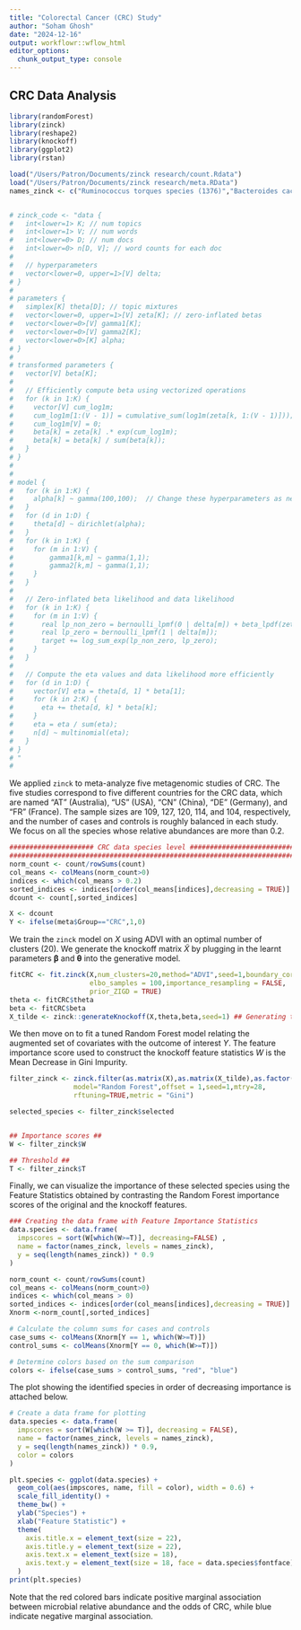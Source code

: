 ```yaml
---
title: "Colorectal Cancer (CRC) Study"
author: "Soham Ghosh"
date: "2024-12-16"
output: workflowr::wflow_html
editor_options:
  chunk_output_type: console
---
```


## CRC Data Analysis 

```r
library(randomForest)
library(zinck)
library(reshape2)
library(knockoff)
library(ggplot2)
library(rstan)

load("/Users/Patron/Documents/zinck research/count.Rdata")
load("/Users/Patron/Documents/zinck research/meta.RData")
names_zinck <- c("Ruminococcus torques species (1376)","Bacteroides caccae species (1382)","Clostridium symbiosum species (1475)","Hungatella hathewayi species (0882)","Unknown Ruminococcus species (6664)","Unknown Clostridiales species (6105)",  "Parvimonas micra species (1145)","Unknown Clostridium species (5413)","Gemella morbillorum species (4513)","Unknown Clostridiales species (6009)","Clostridium clostridioforme species (0979)", "Peptostreptococcus stomatis species (4614)","Solobacterium moorei species (0531)","Fusobacterium nucleatum species (0776)")


# zinck_code <- "data {
#   int<lower=1> K; // num topics
#   int<lower=1> V; // num words
#   int<lower=0> D; // num docs
#   int<lower=0> n[D, V]; // word counts for each doc
# 
#   // hyperparameters
#   vector<lower=0, upper=1>[V] delta;
# }
# 
# parameters {
#   simplex[K] theta[D]; // topic mixtures
#   vector<lower=0, upper=1>[V] zeta[K]; // zero-inflated betas
#   vector<lower=0>[V] gamma1[K];
#   vector<lower=0>[V] gamma2[K];
#   vector<lower=0>[K] alpha;
# }
# 
# transformed parameters {
#   vector[V] beta[K];
# 
#   // Efficiently compute beta using vectorized operations
#   for (k in 1:K) {
#     vector[V] cum_log1m;
#     cum_log1m[1:(V - 1)] = cumulative_sum(log1m(zeta[k, 1:(V - 1)]));
#     cum_log1m[V] = 0;
#     beta[k] = zeta[k] .* exp(cum_log1m);
#     beta[k] = beta[k] / sum(beta[k]);
#   }
# }
# 
# 
# model {
#   for (k in 1:K) {
#     alpha[k] ~ gamma(100,100);  // Change these hyperparameters as needed
#   }
#   for (d in 1:D) {
#     theta[d] ~ dirichlet(alpha);
#   }
#   for (k in 1:K) {
#     for (m in 1:V) {
#         gamma1[k,m] ~ gamma(1,1);
#         gamma2[k,m] ~ gamma(1,1);
#     }
#   }
# 
#   // Zero-inflated beta likelihood and data likelihood
#   for (k in 1:K) {
#     for (m in 1:V) {
#       real lp_non_zero = bernoulli_lpmf(0 | delta[m]) + beta_lpdf(zeta[k, m] | gamma1[k, m], gamma2[k, m]);
#       real lp_zero = bernoulli_lpmf(1 | delta[m]);
#       target += log_sum_exp(lp_non_zero, lp_zero);
#     }
#   }
# 
#   // Compute the eta values and data likelihood more efficiently
#   for (d in 1:D) {
#     vector[V] eta = theta[d, 1] * beta[1];
#     for (k in 2:K) {
#       eta += theta[d, k] * beta[k];
#     }
#     eta = eta / sum(eta);
#     n[d] ~ multinomial(eta);
#   }
# }
# "
# 

```

We applied ``zinck`` to meta-analyze five metagenomic studies of CRC. The five studies correspond to five different countries for the CRC data, which are named "AT" (Australia), "US" (USA), "CN" (China), "DE" (Germany), and "FR" (France).  The sample sizes are $109$, $127$, $120$, $114$, and $104$, respectively, and the number of cases and controls is roughly balanced in each study. We focus on all the species whose relative abundances are more than $0.2$.

```r
##################### CRC data species level ##########################
#######################################################################
norm_count <- count/rowSums(count)
col_means <- colMeans(norm_count>0)
indices <- which(col_means > 0.2)
sorted_indices <- indices[order(col_means[indices],decreasing = TRUE)]
dcount <- count[,sorted_indices]

X <- dcount
Y <- ifelse(meta$Group=="CRC",1,0)
```

We train the ``zinck`` model on $X$ using ADVI with an optimal number of clusters (20). We generate the knockoff matrix $\tilde{X}$ by plugging in the learnt  parameters $\boldsymbol{\beta}$ and $\boldsymbol{\theta}$ into the generative model.

```r

fitCRC <- fit.zinck(X,num_clusters=20,method="ADVI",seed=1,boundary_correction = TRUE,
                    elbo_samples = 100,importance_resampling = FALSE,
                    prior_ZIGD = TRUE)
theta <- fitCRC$theta
beta <- fitCRC$beta
X_tilde <- zinck::generateKnockoff(X,theta,beta,seed=1) ## Generating the knockoff copy

```

We then move on to fit a tuned Random Forest model relating the augmented set of covariates with the outcome of interest $Y$. The feature importance score used to construct the knockoff feature statistics $W$ is the Mean Decrease in Gini Impurity.

```r
filter_zinck <- zinck.filter(as.matrix(X),as.matrix(X_tilde),as.factor(Y),
                model="Random Forest",offset = 1,seed=1,mtry=28,
                rftuning=TRUE,metric = "Gini")

selected_species <- filter_zinck$selected


## Importance scores ##
W <- filter_zinck$W

## Threshold ##
T <- filter_zinck$T
```

Finally, we can visualize the importance of these selected species using the Feature Statistics obtained by contrasting the Random Forest importance scores of the original and the knockoff features. 

```r
### Creating the data frame with Feature Importance Statistics
data.species <- data.frame(             
  impscores = sort(W[which(W>=T)], decreasing=FALSE) , 
  name = factor(names_zinck, levels = names_zinck),
  y = seq(length(names_zinck)) * 0.9
)

norm_count <- count/rowSums(count)
col_means <- colMeans(norm_count>0)
indices <- which(col_means > 0)
sorted_indices <- indices[order(col_means[indices],decreasing = TRUE)]
Xnorm <-norm_count[,sorted_indices]

# Calculate the column sums for cases and controls
case_sums <- colMeans(Xnorm[Y == 1, which(W>=T)])
control_sums <- colMeans(Xnorm[Y == 0, which(W>=T)])

# Determine colors based on the sum comparison
colors <- ifelse(case_sums > control_sums, "red", "blue")
```

The plot showing the identified species in order of decreasing importance is attached below. 

```r
# Create a data frame for plotting
data.species <- data.frame(
  impscores = sort(W[which(W >= T)], decreasing = FALSE),
  name = factor(names_zinck, levels = names_zinck),
  y = seq(length(names_zinck)) * 0.9,
  color = colors
)

plt.species <- ggplot(data.species) +
  geom_col(aes(impscores, name, fill = color), width = 0.6) +
  scale_fill_identity() +
  theme_bw() +
  ylab("Species") +
  xlab("Feature Statistic") +
  theme(
    axis.title.x = element_text(size = 22),
    axis.title.y = element_text(size = 22),
    axis.text.x = element_text(size = 18),
    axis.text.y = element_text(size = 18, face = data.species$fontface)
  )
print(plt.species)


```

Note that the red colored bars indicate positive marginal association between microbial relative abundance and the odds of CRC, while blue indicate  negative marginal association.